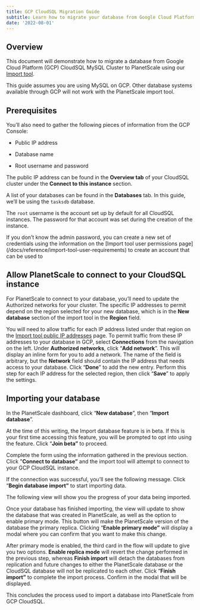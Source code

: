 ```yaml
---
title: GCP CloudSQL Migration Guide
subtitle: Learn how to migrate your database from Google Cloud Platform (GCP) CloudSQL MySQL Cluster into PlanetScale using our Import tool.
date: '2022-08-01'
---
```



## Overview

This document will demonstrate how to migrate a database from Google Cloud Platform (GCP) CloudSQL MySQL Cluster to PlanetScale using our [Import tool](/docs/concepts/database-imports).

<InfoBlock type='note'>
  This guide assumes you are using MySQL on GCP. Other database systems available through GCP will not work with the
  PlanetScale import tool.
</InfoBlock>

## Prerequisites

You’ll also need to gather the following pieces of information from the GCP Console:

- Public IP address

- Database name

- Root username and password

The public IP address can be found in the **Overview tab** of your CloudSQL cluster under the **Connect to this instance** section.

<ImageBlock alt='The GCP CloudSQL console with the IP address highlighted.' src={img0} />

A list of your databases can be found in the **Databases** tab. In this guide, we’ll be using the `tasksdb` database.

<ImageBlock alt='The Databases list in the GCP console.' src={img1} />

The `root` username is the account set up by default for all CloudSQL instances. The password for that account was set during the creation of the instance.

<InfoBlock type='note'>
  If you don’t know the admin password, you can create a new set of credentials using the information on the [Import
  tool user permissions page](/docs/reference/import-tool-user-requirements) to create an account that can be used to
</InfoBlock>

## Allow PlanetScale to connect to your CloudSQL instance

For PlanetScale to connect to your database, you’ll need to update the Authorized networks for your cluster. The specific IP addresses to permit depend on the region selected for your new database, which is in the **New database** section of the import tool in the **Region** field.

<ImageBlock alt='The New database section of the Import database tool.' src={img2} />

You will need to allow traffic for each IP address listed under that region on the [Import tool public IP addresses](/docs/reference/import-tool-migration-addresses) page. To permit traffic from these IP addresses to your database in GCP, select **Connections** from the navigation on the left. Under **Authorized networks**, click “**Add network**”. This will display an inline form for you to add a network. The name of the field is arbitrary, but the **Network** field should contain the IP address that needs access to your database. Click “**Done**” to add the new entry. Perform this step for each IP address for the selected region, then click “**Save**” to apply the settings.

<ImageBlock alt='The form to add a new authorized network in the GCP console.' src={img3} />

## Importing your database

In the PlanetScale dashboard, click “**New database**”, then “**Import database**”.

<ImageBlock alt='The default view of all databases in the PlanetScale organization.' src={img4} />

At the time of this writing, the Import database feature is in beta. If this is your first time accessing this feature, you will be prompted to opt into using the feature. Click “**Join beta”** to proceed.

<ImageBlock alt='The Join beta view.' src={img5} />

Complete the form using the information gathered in the previous section. Click "**Connect to database”** and the import tool will attempt to connect to your GCP CloudSQL instance.

<ImageBlock alt='The Import database form.' src={img6} />

If the connection was successful, you’ll see the following message. Click “**Begin database import”** to start importing data.

<ImageBlock
  alt='The note that is displayed when the PlanetScale import tool can connect to the external database.'
  src={img7}
/>

The following view will show you the progress of your data being imported.

<ImageBlock alt='The Database import view during the initial import process.' src={img8} />

Once your database has finished importing, the view will update to show the database that was created in PlanetScale, as well as the option to enable primary mode. This button will make the PlanetScale version of the database the primary replica. Clicking “**Enable primary mode”** will display a modal where you can confirm that you want to make this change.

<ImageBlock alt='The Database import view once the initial import has been completed.' src={img9} />

After primary mode is enabled, the third card in the flow will update to give you two options. **Enable replica mode** will revert the change performed in the previous step, whereas **Finish import** will detach the databases from replication and future changes to either the PlanetScale database or the CloudSQL database will not be replicated to each other. Click “**Finish import”** to complete the import process. Confirm in the modal that will be displayed.

<ImageBlock
  alt='The Database import view after the PlanetScale database has been flagged as the primary database.'
  src={img10}
/>

This concludes the process used to import a database into PlanetScale from GCP CloudSQL.
